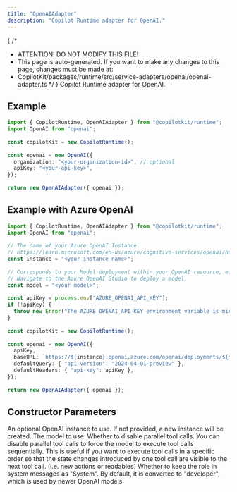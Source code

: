 ```yaml
---
title: "OpenAIAdapter"
description: "Copilot Runtime adapter for OpenAI."
---
```


{
 /*
  * ATTENTION! DO NOT MODIFY THIS FILE!
  * This page is auto-generated. If you want to make any changes to this page, changes must be made at:
  * CopilotKit/packages/runtime/src/service-adapters/openai/openai-adapter.ts
  */
}
Copilot Runtime adapter for OpenAI.
 
## Example
 
```ts
import { CopilotRuntime, OpenAIAdapter } from "@copilotkit/runtime";
import OpenAI from "openai";
 
const copilotKit = new CopilotRuntime();
 
const openai = new OpenAI({
  organization: "<your-organization-id>", // optional
  apiKey: "<your-api-key>",
});
 
return new OpenAIAdapter({ openai });
```
 
## Example with Azure OpenAI
 
```ts
import { CopilotRuntime, OpenAIAdapter } from "@copilotkit/runtime";
import OpenAI from "openai";
 
// The name of your Azure OpenAI Instance.
// https://learn.microsoft.com/en-us/azure/cognitive-services/openai/how-to/create-resource?pivots=web-portal#create-a-resource
const instance = "<your instance name>";
 
// Corresponds to your Model deployment within your OpenAI resource, e.g. my-gpt35-16k-deployment
// Navigate to the Azure OpenAI Studio to deploy a model.
const model = "<your model>";
 
const apiKey = process.env["AZURE_OPENAI_API_KEY"];
if (!apiKey) {
  throw new Error("The AZURE_OPENAI_API_KEY environment variable is missing or empty.");
}
 
const copilotKit = new CopilotRuntime();
 
const openai = new OpenAI({
  apiKey,
  baseURL: `https://${instance}.openai.azure.com/openai/deployments/${model}`,
  defaultQuery: { "api-version": "2024-04-01-preview" },
  defaultHeaders: { "api-key": apiKey },
});
 
return new OpenAIAdapter({ openai });
```

## Constructor Parameters

<PropertyReference name="openai" type="OpenAI"  > 
An optional OpenAI instance to use.  If not provided, a new instance will be
  created.
</PropertyReference>

<PropertyReference name="model" type="string"  > 
The model to use.
</PropertyReference>

<PropertyReference name="disableParallelToolCalls" type="boolean"  default="false"> 
Whether to disable parallel tool calls.
  You can disable parallel tool calls to force the model to execute tool calls sequentially.
  This is useful if you want to execute tool calls in a specific order so that the state changes
  introduced by one tool call are visible to the next tool call. (i.e. new actions or readables)
</PropertyReference>

<PropertyReference name="keepSystemRole" type="boolean"  default="false"> 
Whether to keep the role in system messages as "System".
  By default, it is converted to "developer", which is used by newer OpenAI models
</PropertyReference>

